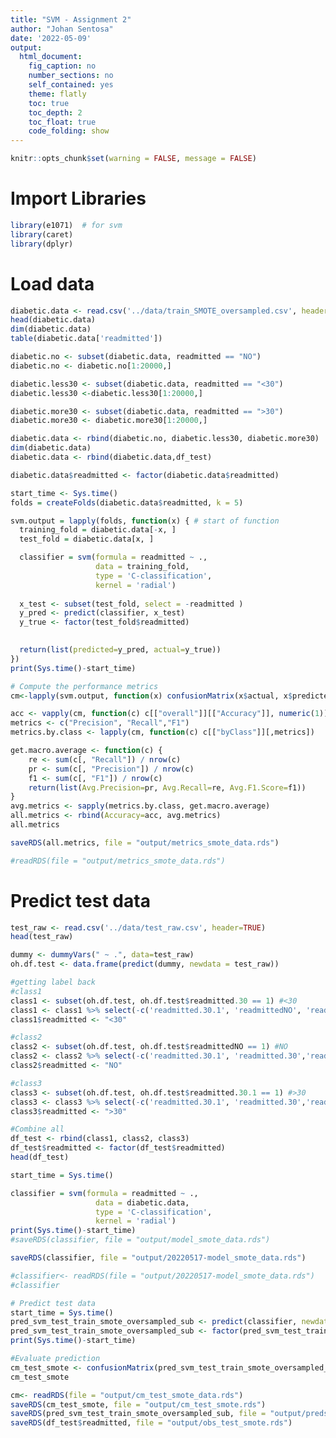 ```yaml
---
title: "SVM - Assignment 2"
author: "Johan Sentosa"
date: '2022-05-09'
output:
  html_document:
    fig_caption: no
    number_sections: no
    self_contained: yes
    theme: flatly
    toc: true
    toc_depth: 2
    toc_float: true
    code_folding: show
---
```


```r
knitr::opts_chunk$set(warning = FALSE, message = FALSE) 
```

# Import Libraries
```r
library(e1071)  # for svm
library(caret)
library(dplyr) 
```



# Load data
```r
diabetic.data <- read.csv('../data/train_SMOTE_oversampled.csv', header=TRUE)
head(diabetic.data)
dim(diabetic.data)
table(diabetic.data['readmitted'])
```

```r
diabetic.no <- subset(diabetic.data, readmitted == "NO")
diabetic.no <- diabetic.no[1:20000,]

diabetic.less30 <- subset(diabetic.data, readmitted == "<30")
diabetic.less30 <-diabetic.less30[1:20000,]

diabetic.more30 <- subset(diabetic.data, readmitted == ">30")
diabetic.more30 <- diabetic.more30[1:20000,]

diabetic.data <- rbind(diabetic.no, diabetic.less30, diabetic.more30)
dim(diabetic.data)
diabetic.data <- rbind(diabetic.data,df_test)

```

```r

diabetic.data$readmitted <- factor(diabetic.data$readmitted)

```



```r

start_time <- Sys.time()
folds = createFolds(diabetic.data$readmitted, k = 5)

svm.output = lapply(folds, function(x) { # start of function
  training_fold = diabetic.data[-x, ]
  test_fold = diabetic.data[x, ]

  classifier = svm(formula = readmitted ~ .,
                   data = training_fold,
                   type = 'C-classification',
                   kernel = 'radial')
  
  x_test <- subset(test_fold, select = -readmitted )
  y_pred <- predict(classifier, x_test)
  y_true <- factor(test_fold$readmitted)

  
  return(list(predicted=y_pred, actual=y_true))
})
print(Sys.time()-start_time)

```

```r
# Compute the performance metrics
cm<-lapply(svm.output, function(x) confusionMatrix(x$actual, x$predicted))

acc <- vapply(cm, function(c) c[["overall"]][["Accuracy"]], numeric(1))
metrics <- c("Precision", "Recall","F1")
metrics.by.class <- lapply(cm, function(c) c[["byClass"]][,metrics])

get.macro.average <- function(c) {
    re <- sum(c[, "Recall"]) / nrow(c)
    pr <- sum(c[, "Precision"]) / nrow(c)
    f1 <- sum(c[, "F1"]) / nrow(c)
    return(list(Avg.Precision=pr, Avg.Recall=re, Avg.F1.Score=f1))
}
avg.metrics <- sapply(metrics.by.class, get.macro.average)
all.metrics <- rbind(Accuracy=acc, avg.metrics)
all.metrics

```

```r
saveRDS(all.metrics, file = "output/metrics_smote_data.rds")

#readRDS(file = "output/metrics_smote_data.rds")

```


# Predict test data
```r
test_raw <- read.csv('../data/test_raw.csv', header=TRUE)
head(test_raw)
```


```r
dummy <- dummyVars(" ~ .", data=test_raw)
oh.df.test <- data.frame(predict(dummy, newdata = test_raw))

#getting label back
#class1
class1 <- subset(oh.df.test, oh.df.test$readmitted.30 == 1) #<30 
class1 <- class1 %>% select(-c('readmitted.30.1', 'readmittedNO', 'readmitted.30'))
class1$readmitted <- "<30"

#class2
class2 <- subset(oh.df.test, oh.df.test$readmittedNO == 1) #NO
class2 <- class2 %>% select(-c('readmitted.30.1', 'readmitted.30','readmittedNO'))
class2$readmitted <- "NO"

#class3
class3 <- subset(oh.df.test, oh.df.test$readmitted.30.1 == 1) #>30
class3 <- class3 %>% select(-c('readmitted.30.1', 'readmitted.30','readmittedNO'))
class3$readmitted <- ">30"

#Combine all
df_test <- rbind(class1, class2, class3)
df_test$readmitted <- factor(df_test$readmitted)
head(df_test)

```




```r
start_time = Sys.time()

classifier = svm(formula = readmitted ~ .,
                   data = diabetic.data,
                   type = 'C-classification',
                   kernel = 'radial')
print(Sys.time()-start_time)
#saveRDS(classifier, file = "output/model_smote_data.rds")

```
```r
saveRDS(classifier, file = "output/20220517-model_smote_data.rds")

#classifier<- readRDS(file = "output/20220517-model_smote_data.rds")
#classifier
```



```r
# Predict test data
start_time = Sys.time()
pred_svm_test_train_smote_oversampled_sub <- predict(classifier, newdata = df_test)
pred_svm_test_train_smote_oversampled_sub <- factor(pred_svm_test_train_smote_oversampled_sub, order = TRUE, levels = c("NO", ">30", "<30"))
print(Sys.time()-start_time)

#Evaluate prediction 
cm_test_smote <- confusionMatrix(pred_svm_test_train_smote_oversampled_sub, df_test$readmitted)
cm_test_smote


```

```r
cm<- readRDS(file = "output/cm_test_smote_data.rds")
saveRDS(cm_test_smote, file = "output/cm_test_smote.rds")
saveRDS(pred_svm_test_train_smote_oversampled_sub, file = "output/preds_test_smote.rds")
saveRDS(df_test$readmitted, file = "output/obs_test_smote.rds")
```



